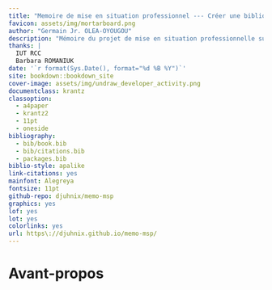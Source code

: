 ```yaml
--- 
title: "Memoire de mise en situation professionnel --- Créer une bibliothèque PHP"
favicon: assets/img/mortarboard.png
author: "Germain Jr. OLEA-OYOUGOU"
description: "Mémoire du projet de mise en situation professionnelle sur la création d'une bibliothèque PHP"
thanks: |
  IUT RCC  
  Barbara ROMANIUK
date: '`r format(Sys.Date(), format="%d %B %Y")`'
site: bookdown::bookdown_site
cover-image: assets/img/undraw_developer_activity.png
documentclass: krantz
classoption:
  - a4paper
  - krantz2
  - 11pt
  - oneside
bibliography:
  - bib/book.bib
  - bib/citations.bib
  - packages.bib
biblio-style: apalike
link-citations: yes
mainfont: Alegreya
fontsize: 11pt
github-repo: djuhnix/memo-msp
graphics: yes
lof: yes
lot: yes
colorlinks: yes
url: https\://djuhnix.github.io/memo-msp/
---
```


# Avant-propos {-}


